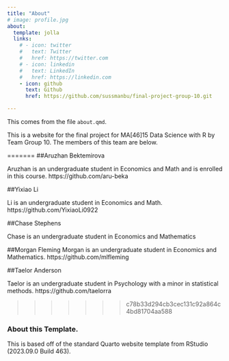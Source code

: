 ```yaml
---
title: "About"
# image: profile.jpg
about:
  template: jolla
  links:
    # - icon: twitter
    #   text: Twitter
    #   href: https://twitter.com
    # - icon: linkedin
    #   text: LinkedIn
    #   href: https://linkedin.com
    - icon: github
      text: Github
      href: https://github.com/sussmanbu/final-project-group-10.git

---
```



This comes from the file `about.qmd`.

This is a website for the final project for MA[46]15 Data Science with R by Team Group 10.
The members of this team are below.


=======
##Aruzhan Bektemirova

Aruzhan is an undergraduate student in Economics and Math and is enrolled in this course. 
https://github.com/aru-beka 

##Yixiao Li

Li is an undergraduate student in Economics and Math.
https://github.com/YixiaoLi0922

##Chase Stephens

Chase is an undergraduate student in Economics and Mathematics

##Morgan Fleming
Morgan is an undergraduate student in Economics and Mathematics. 
https://github.com/mlfleming 

##Taelor Anderson

Taelor is an undergraduate student in Psychology with a minor in statistical methods.
https://github.com/taelorra

>>>>>>> c78b33d294cb3cec131c92a864c4bd81704aa588

<!-- Please leave in the information below -->

### About this Template.

This is based off of the standard Quarto website template from RStudio (2023.09.0 Build 463).
